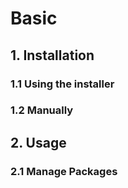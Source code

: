 # Basic

## 1. Installation

### 1.1 Using the installer

### 1.2 Manually

## 2. Usage

### 2.1 Manage Packages
